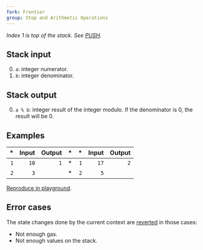 ```yaml
---
fork: Frontier
group: Stop and Arithmetic Operations
---
```


*Index 1 is top of the stack. See [PUSH](/#60).*

## Stack input

0. `a`: integer numerator.
1. `b`: integer denominator.

## Stack output

0. `a % b`: integer result of the integer modulo. If the denominator is 0, the result will be 0.

## Examples

| * | Input | Output | * | * | Input | Output |
|--:|------:|-------:|--:|--:|------:|-------:|
| `1` | `10` | `1` | * | `1` | `17` | `2` |
| `2` | `3` | | * | `2` | `5` | |

[Reproduce in playground](/?unit=Wei&codeType=Mnemonic&code='z1~3~10wyyz2~5~17w'~yPUSH1%20z%2F%2F%20Example%20y%5CnwyMOD%01wyz~_).

## Error cases

The state changes done by the current context are [reverted](#FD) in those cases:
- Not enough gas.
- Not enough values on the stack.
